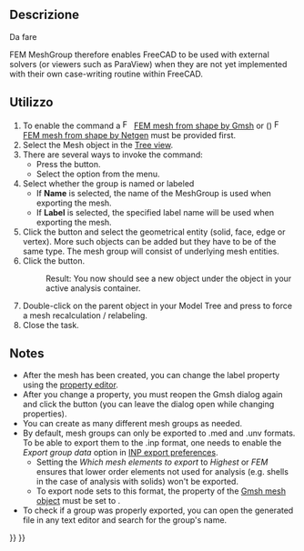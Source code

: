 <languages/>

<div class="mw-translate-fuzzy">
{{Docnav/it|[[FEM_MeshRegion/it|Regione di mesh FEM]]|[[FEM_CreateNodesSet/it|Imposta i nodi]]|[[FEM_Workbench/it|FEM]]|IconL=FEM_MeshRegion.png|IconC=Workbench_FEM.svg|IconR=FEM_CreateNodesSet.png}}
</div>

{{GuiCommand/it|Name=FEM_MeshGroup|Name/it=FEM MeshGroup|MenuLocation= Mesh → FEM Mesh group||Workbenches=[[FEM_Workbench/it|FEM]]|Shortcut=|SeeAlso=[[FEM_tutorial/it|Tutorial FEM]]}}

<span id="Description"></span>
==Descrizione==

<div class="mw-translate-fuzzy">
Da fare
</div>

FEM MeshGroup therefore enables FreeCAD to be used with external solvers (or viewers such as ParaView) when they are not yet implemented with their own case-writing routine within FreeCAD.

<span id="Usage"></span>
==Utilizzo==

# To enable the command a [[Image:FEM_MeshGmshFromShape.svg|16px]] [[FEM_MeshGmshFromShape|FEM mesh from shape by Gmsh]] or ({{VersionPlus|1.1}}) [[Image:FEM_MeshNetgenFromShape.svg|16px]] [[FEM_MeshNetgenFromShape|FEM mesh from shape by Netgen]] must be provided first.
# Select the Mesh object in the [[Tree_view|Tree view]].
# There are several ways to invoke the command:
#* Press the {{Button|[[Image:FEM_MeshGroup.svg|24px]] [[FEM_MeshGroup|FEM mesh group]]}} button.
#* Select the {{MenuCommand|Mesh → [[Image:FEM_MeshGroup.svg|24px]] FEM mesh group}} option from the menu.
# Select whether the group is named or labeled
#*If '''Name''' is selected, the name of the MeshGroup is used when exporting the mesh.
#*If '''Label''' is selected, the specified label name will be used when exporting the mesh.
# Click the {{Button|Add}} button and select the geometrical entity (solid, face, edge or vertex). More such objects can be added but they have to be of the same type. The mesh group will consist of underlying mesh entities.
# Click the {{Button|OK}} button.
#: Result: You now should see a new {{incode|FEMMeshGroup}} object under the {{incode|FEMMeshGMSH}} object in your active analysis container.
# Double-click on the {{incode|FEMMeshGMSH}} parent object in your Model Tree and press {{Button|Apply}} to force a mesh recalculation / relabeling.
# Close the task.

==Notes==

* After the mesh has been created, you can change the label property using the [[Property_editor|property editor]]. 
* After you change a property, you must reopen the Gmsh dialog again and click the {{Button|Apply}} button (you can leave the dialog open while changing properties).
* You can create as many different mesh groups as needed.
* By default, mesh groups can only be exported to .med and .unv formats. To be able to export them to the .inp format, one needs to enable the ''Export group data'' option in [[Import_Export_Preferences#INP|INP export preferences]].
** Setting the ''Which mesh elements to export'' to ''Highest'' or ''FEM'' ensures that lower order elements not used for analysis (e.g. shells in the case of analysis with solids) won't be exported.
** To export node sets to this format, the {{PropertyData|Groups Of Nodes}} property of the [[FEM_MeshGmshFromShape|Gmsh mesh object]] must be set to {{true}}.
* To check if a group was properly exported, you can open the generated file in any text editor and search for the group's name.

<div class="mw-translate-fuzzy">
{{Docnav/it|[[FEM_MeshRegion/it|Regione di mesh FEM]]|[[FEM_CreateNodesSet/it|Imposta i nodi]]|[[FEM_Workbench/it|FEM]]|IconL=FEM_MeshRegion.png|IconC=Workbench_FEM.svg|IconR=FEM_CreateNodesSet.png}}
</div>

{{FEM_Tools_navi{{#translation:}}}}
{{Userdocnavi{{#translation:}}}}